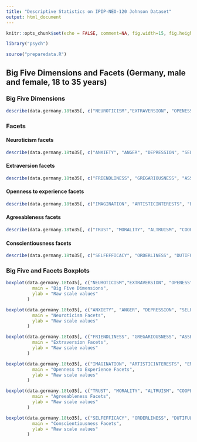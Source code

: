 ```yaml
---
title: "Descriptive Statistics on IPIP-NEO-120 Johnson Dataset"
output: html_document
---
```


```r
knitr::opts_chunk$set(echo = FALSE, comment=NA, fig.width=15, fig.height=6)

library("psych")

source("preparedata.R")
```

## Big Five Dimensions and Facets (Germany, male and female, 18 to 35 years)

### Big Five Dimensions

````r
describe(data.germany.18to35[, c("NEUROTICISM","EXTRAVERSION", "OPENESS", "AGREEABLENESS", "CONSCIENTIOUSNESS")])

````

### Facets

#### Neuroticism facets

````r
describe(data.germany.18to35[, c("ANXIETY", "ANGER", "DEPRESSION", "SELFCONSCIOUSNESS", "IMMODERATION", "VULNERABILITY")])
````

#### Extraversion facets

````r
describe(data.germany.18to35[, c("FRIENDLINESS", "GREGARIOUSNESS", "ASSERTIVENESS", "ACTIVITYLEVEL", "EXCITEMENTSEEKING", "CHEERFULNESS")])
````

#### Openness to experience facets

````r
describe(data.germany.18to35[, c("IMAGINATION", "ARTISTICINTERESTS", "EMOTIONALITY", "ADVENTUROUSNESS", "INTELLECT", "LIBERALISM")])
````

#### Agreeableness facets

````r
describe(data.germany.18to35[, c("TRUST", "MORALITY", "ALTRUISM", "COOPERATION", "MODESTY", "SYMPATHY")])
````

#### Conscientiousness facets

````r
describe(data.germany.18to35[, c("SELFEFFICACY", "ORDERLINESS", "DUTIFULNESS", "ACHIEVEMENTSTRIVING", "SELFDISCIPLINE", "CAUTIONESS")])
````

### Big Five and Facets Boxplots

````r
boxplot(data.germany.18to35[, c("NEUROTICISM","EXTRAVERSION", "OPENESS", "AGREEABLENESS", "CONSCIENTIOUSNESS")],
          main = "Big Five Dimensions",
          ylab = "Raw scale values"
        )

boxplot(data.germany.18to35[, c("ANXIETY", "ANGER", "DEPRESSION", "SELFCONSCIOUSNESS", "IMMODERATION", "VULNERABILITY")],
          main = "Neuroticism Facets",
          ylab = "Raw scale values"
        )

boxplot(data.germany.18to35[, c("FRIENDLINESS", "GREGARIOUSNESS", "ASSERTIVENESS", "ACTIVITYLEVEL", "EXCITEMENTSEEKING", "CHEERFULNESS")],
          main = "Extraversion Facets",
          ylab = "Raw scale values"
        )

boxplot(data.germany.18to35[, c("IMAGINATION", "ARTISTICINTERESTS", "EMOTIONALITY", "ADVENTUROUSNESS", "INTELLECT", "LIBERALISM")],
          main = "Openness to Experience Facets",
          ylab = "Raw scale values"
        )

boxplot(data.germany.18to35[, c("TRUST", "MORALITY", "ALTRUISM", "COOPERATION", "MODESTY", "SYMPATHY")],
          main = "Agreeableness Facets",
          ylab = "Raw scale values"
        )

boxplot(data.germany.18to35[, c("SELFEFFICACY", "ORDERLINESS", "DUTIFULNESS", "ACHIEVEMENTSTRIVING", "SELFDISCIPLINE", "CAUTIONESS")],
          main = "Conscientiousness Facets",
          ylab = "Raw scale values"
        )
````
